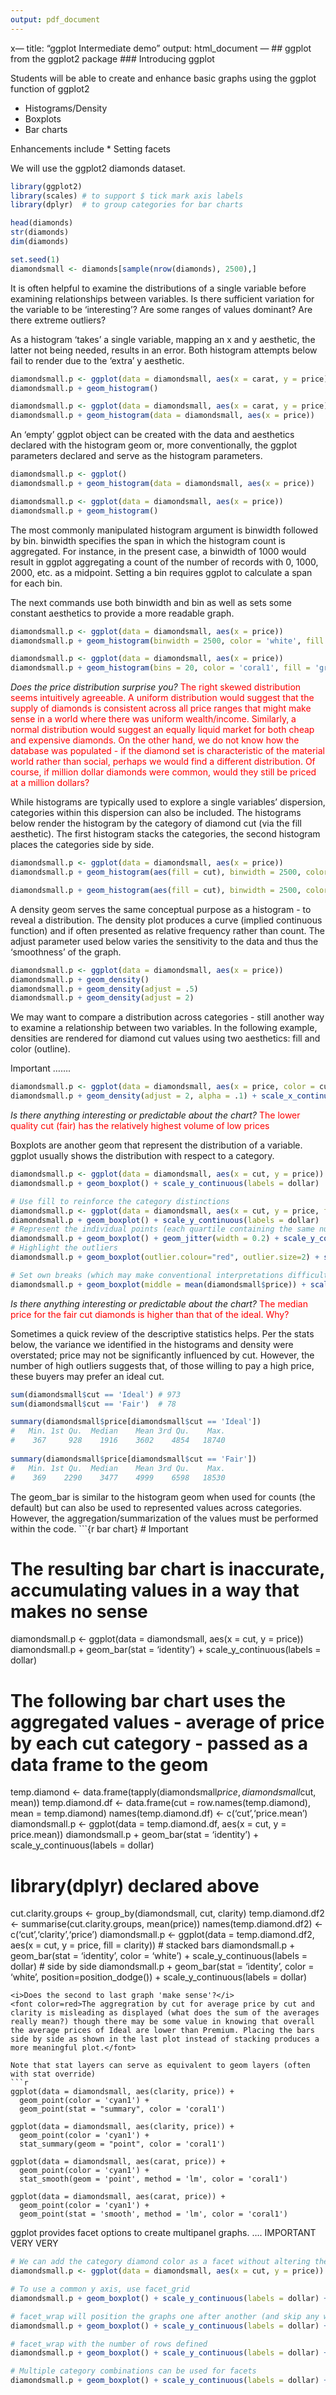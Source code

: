 ---
output: pdf_document
---
x---
title: "ggplot Intermediate demo"
output: html_document
---
## ggplot from the ggplot2 package
### Introducing ggplot

Students will be able to create and enhance basic graphs using the ggplot function of ggplot2

* Histograms/Density
* Boxplots
* Bar charts

Enhancements include
* Setting facets

We will use the ggplot2 diamonds dataset.
```{r load packages and data}
library(ggplot2)
library(scales) # to support $ tick mark axis labels
library(dplyr)  # to group categories for bar charts

head(diamonds) 
str(diamonds) 
dim(diamonds) 

set.seed(1) 
diamondsmall <- diamonds[sample(nrow(diamonds), 2500),]

```

It is often helpful to examine the distributions of a single variable before examining relationships between variables. Is there sufficient variation for the variable to be 'interesting'? Are some ranges of values dominant? Are there extreme outliers? 

As a histogram 'takes' a single variable, mapping an x and y aesthetic, the latter not being needed, results in an error. Both histogram attempts below fail to render due to the 'extra' y aesthetic.
```{r histogram and aesthetics, error = TRUE}
diamondsmall.p <- ggplot(data = diamondsmall, aes(x = carat, y = price))
diamondsmall.p + geom_histogram() 

diamondsmall.p <- ggplot(data = diamondsmall, aes(x = carat, y = price))
diamondsmall.p + geom_histogram(data = diamondsmall, aes(x = price)) 

```

An 'empty' ggplot object can be created with the data and aesthetics declared with the histogram geom or, more conventionally, the ggplot parameters declared and serve as the histogram parameters.
```{r histogram}
diamondsmall.p <- ggplot()
diamondsmall.p + geom_histogram(data = diamondsmall, aes(x = price)) 

diamondsmall.p <- ggplot(data = diamondsmall, aes(x = price))
diamondsmall.p + geom_histogram() 
```

The most commonly manipulated histogram argument is binwidth followed by bin. binwidth specifies the span in which the histogram count is aggregated. For instance, in the present case, a binwidth of 1000 would result in ggplot aggregating a count of the number of records with 0, 1000, 2000, etc. as a midpoint. Setting a bin requires ggplot to calculate a span for each bin.

The next commands use both binwidth and bin as well as sets some constant aesthetics to provide a more readable graph.
```{r histogram binwidth}
diamondsmall.p <- ggplot(data = diamondsmall, aes(x = price))
diamondsmall.p + geom_histogram(binwidth = 2500, color = 'white', fill = 'cyan1') + scale_x_continuous(labels = dollar)

diamondsmall.p <- ggplot(data = diamondsmall, aes(x = price))
diamondsmall.p + geom_histogram(bins = 20, color = 'coral1', fill = 'green') + scale_x_continuous(labels = dollar)
```
<i>Does the price distribution surprise you?</i>
<font color=red>The right skewed distribution seems intuitively agreeable. A uniform distribution would suggest that the supply of diamonds is consistent across all price ranges that might make sense in a world where there was uniform wealth/income. Similarly, a normal distribution would suggest an equally liquid market for both cheap and expensive diamonds. On the other hand, we do not know how the database was populated - if the diamond set is characteristic of the material world rather than social, perhaps we would find a different distribution. Of course, if million dollar diamonds were common, would they still be priced at a million dollars?</font>

While histograms are typically used to explore a single variables' dispersion, categories within this dispersion can also be included. The histograms below render the histogram by the category of diamond cut (via the fill aesthetic). The first histogram stacks the categories, the second histogram places the categories side by side.
```{r histogram categories}
diamondsmall.p <- ggplot(data = diamondsmall, aes(x = price))
diamondsmall.p + geom_histogram(aes(fill = cut), binwidth = 2500, color = 'white') + scale_x_continuous(labels = dollar)

diamondsmall.p + geom_histogram(aes(fill = cut), binwidth = 2500, color = 'white', position = 'dodge') + scale_x_continuous(labels = dollar)
```

A density geom serves the same conceptual purpose as a histogram - to reveal a distribution. The density plot produces a curve (implied continuous function) and if often presented as relative frequency rather than count. The adjust parameter used below varies the sensitivity to the data and thus the 'smoothness' of the graph. 

```{r density}
diamondsmall.p <- ggplot(data = diamondsmall, aes(x = price))
diamondsmall.p + geom_density() 
diamondsmall.p + geom_density(adjust = .5) 
diamondsmall.p + geom_density(adjust = 2) 
```

We may want to compare a distribution across categories - still another way to examine a relationship between two variables. In the following example, densities are rendered for diamond cut values using two aesthetics: fill and color (outline).

Important .......
```{r density pretty}
diamondsmall.p <- ggplot(data = diamondsmall, aes(x = price, color = cut, fill = cut))
diamondsmall.p + geom_density(adjust = 2, alpha = .1) + scale_x_continuous(labels = dollar) + scale_y_continuous(labels = percent)
```
<i>Is there anything interesting or predictable about the chart?</i>
<font color=red>The lower quality cut (fair) has the relatively highest volume of low prices</font>

Boxplots are another geom that represent the distribution of a variable. ggplot usually shows the distribution with respect to a category.


```{r boxplot}
diamondsmall.p <- ggplot(data = diamondsmall, aes(x = cut, y = price))
diamondsmall.p + geom_boxplot() + scale_y_continuous(labels = dollar)

# Use fill to reinforce the category distinctions
diamondsmall.p <- ggplot(data = diamondsmall, aes(x = cut, y = price, fill = cut))
diamondsmall.p + geom_boxplot() + scale_y_continuous(labels = dollar)
# Represent the individual points (each quartile containing the same number of points)
diamondsmall.p + geom_boxplot() + geom_jitter(width = 0.2) + scale_y_continuous(labels = dollar) 
# Highlight the outliers
diamondsmall.p + geom_boxplot(outlier.colour="red", outlier.size=2) + scale_y_continuous(labels = dollar) 

# Set own breaks (which may make conventional interpretations difficult and counterproductive)
diamondsmall.p + geom_boxplot(middle = mean(diamondsmall$price)) + scale_y_continuous(labels = dollar) # Is the mean by cut or an overall mean?
```
<i>Is there anything interesting or predictable about the chart?</i>
<font color=red>The median price for the fair cut diamonds is higher than that of the ideal. Why?</font>

Sometimes a quick review of the descriptive statistics helps. Per the stats below, the variance we identified in the histograms and density were overstated; price may not be significantly influenced by cut. However, the number of high outliers suggests that, of those willing to pay a high price, these buyers may prefer an ideal cut.
```{r descriptive stats}
sum(diamondsmall$cut == 'Ideal') # 973
sum(diamondsmall$cut == 'Fair')  # 78

summary(diamondsmall$price[diamondsmall$cut == 'Ideal'])  
#   Min. 1st Qu.  Median    Mean 3rd Qu.    Max. 
#    367     928    1916    3602    4854   18740 
    
summary(diamondsmall$price[diamondsmall$cut == 'Fair'])   
#   Min. 1st Qu.  Median    Mean 3rd Qu.    Max. 
#    369    2290    3477    4999    6598   18530 

```

The geom_bar is similar to the histogram geom when used for counts (the default) but can also be used to represented values across categories. However, the aggregation/summarization of the values must be performed within the code.
```{r bar chart} # Important


# The resulting bar chart is inaccurate, accumulating values in a way that makes no sense
diamondsmall.p <- ggplot(data = diamondsmall, aes(x = cut, y = price))
diamondsmall.p + geom_bar(stat = 'identity') + scale_y_continuous(labels = dollar)

# The following bar chart uses the aggregated values - average of price by each cut category - passed as a data frame to the geom
temp.diamond <- data.frame(tapply(diamondsmall$price, diamondsmall$cut, mean))
temp.diamond.df <- data.frame(cut = row.names(temp.diamond), mean = temp.diamond)
names(temp.diamond.df) <- c('cut','price.mean')
diamondsmall.p <- ggplot(data = temp.diamond.df, aes(x = cut, y = price.mean))
diamondsmall.p + geom_bar(stat = 'identity') + scale_y_continuous(labels = dollar)

# library(dplyr) declared above
cut.clarity.groups <- group_by(diamondsmall, cut, clarity)
temp.diamond.df2 <- summarise(cut.clarity.groups, mean(price))
names(temp.diamond.df2) <- c('cut','clarity','price')
diamondsmall.p <- ggplot(data = temp.diamond.df2, aes(x = cut, y = price, fill = clarity))
# stacked bars
diamondsmall.p + geom_bar(stat = 'identity', color = 'white') + scale_y_continuous(labels = dollar)
# side by side 
diamondsmall.p + geom_bar(stat = 'identity', color = 'white', position=position_dodge()) + scale_y_continuous(labels = dollar)
```
<i>Does the second to last graph 'make sense'?</i>
<font color=red>The aggregration by cut for average price by cut and clarity is misleading as displayed (what does the sum of the averages really mean?) though there may be some value in knowing that overall the average prices of Ideal are lower than Premium. Placing the bars side by side as shown in the last plot instead of stacking produces a more meaningful plot.</font>

Note that stat layers can serve as equivalent to geom layers (often with stat override)
```{r geo and stat layer equivalency}
ggplot(data = diamondsmall, aes(clarity, price)) + 
  geom_point(color = 'cyan1') + 
  geom_point(stat = "summary", color = 'coral1')

ggplot(data = diamondsmall, aes(clarity, price)) + 
  geom_point(color = 'cyan1') + 
  stat_summary(geom = "point", color = 'coral1')

ggplot(data = diamondsmall, aes(carat, price)) + 
  geom_point(color = 'cyan1') +
  stat_smooth(geom = 'point', method = 'lm', color = 'coral1')

ggplot(data = diamondsmall, aes(carat, price)) + 
  geom_point(color = 'cyan1') +
  geom_point(stat = 'smooth', method = 'lm', color = 'coral1') 

```

ggplot provides facet options to create multipanel graphs. .... IMPORTANT VERY VERY
```{r facets}
# We can add the category diamond color as a facet without altering the plot object created in the previous commands
diamondsmall.p <- ggplot(data = diamondsmall, aes(x = cut, y = price))

# To use a common y axis, use facet_grid
diamondsmall.p + geom_boxplot() + scale_y_continuous(labels = dollar) + facet_grid(~ color)

# facet_wrap will position the graphs one after another (and skip any without values)
diamondsmall.p + geom_boxplot() + scale_y_continuous(labels = dollar) + facet_wrap(~ color)

# facet_wrap with the number of rows defined
diamondsmall.p + geom_boxplot() + scale_y_continuous(labels = dollar) + facet_wrap(~ color, nrow = 4)

# Multiple category combinations can be used for facets
diamondsmall.p + geom_boxplot() + scale_y_continuous(labels = dollar) + facet_wrap(clarity ~ color)

```
